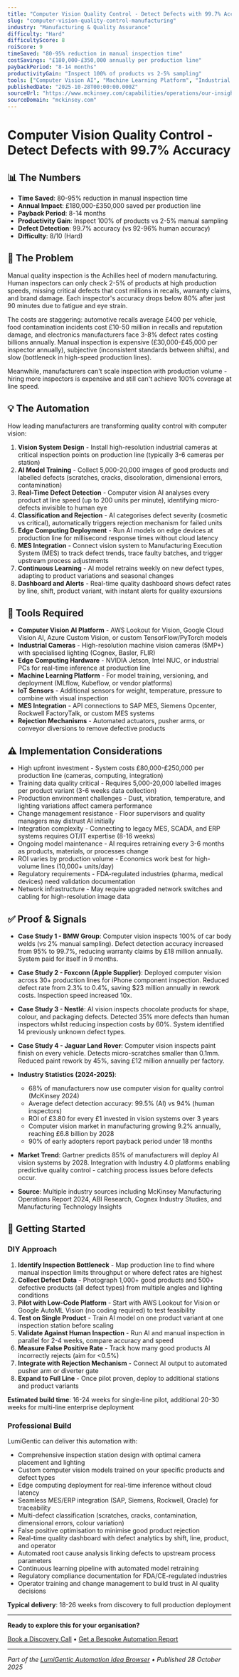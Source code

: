 ```yaml
---
title: "Computer Vision Quality Control - Detect Defects with 99.7% Accuracy"
slug: "computer-vision-quality-control-manufacturing"
industry: "Manufacturing & Quality Assurance"
difficulty: "Hard"
difficultyScore: 8
roiScore: 9
timeSaved: "80-95% reduction in manual inspection time"
costSavings: "£180,000-£350,000 annually per production line"
paybackPeriod: "8-14 months"
productivityGain: "Inspect 100% of products vs 2-5% sampling"
tools: ["Computer Vision AI", "Machine Learning Platform", "Industrial Cameras", "Edge Computing", "IoT Sensors", "MES Integration"]
publishedDate: "2025-10-28T00:00:00.000Z"
sourceUrl: "https://www.mckinsey.com/capabilities/operations/our-insights/manufacturing-reimagined-with-ai-and-computer-vision"
sourceDomain: "mckinsey.com"
---
```


# Computer Vision Quality Control - Detect Defects with 99.7% Accuracy

## 📊 The Numbers

- **Time Saved**: 80-95% reduction in manual inspection time
- **Annual Impact**: £180,000-£350,000 saved per production line
- **Payback Period**: 8-14 months
- **Productivity Gain**: Inspect 100% of products vs 2-5% manual sampling
- **Defect Detection**: 99.7% accuracy (vs 92-96% human accuracy)
- **Difficulty**: 8/10 (Hard)

## 🎯 The Problem

Manual quality inspection is the Achilles heel of modern manufacturing. Human inspectors can only check 2-5% of products at high production speeds, missing critical defects that cost millions in recalls, warranty claims, and brand damage. Each inspector's accuracy drops below 80% after just 90 minutes due to fatigue and eye strain.

The costs are staggering: automotive recalls average £400 per vehicle, food contamination incidents cost £10-50 million in recalls and reputation damage, and electronics manufacturers face 3-8% defect rates costing billions annually. Manual inspection is expensive (£30,000-£45,000 per inspector annually), subjective (inconsistent standards between shifts), and slow (bottleneck in high-speed production lines).

Meanwhile, manufacturers can't scale inspection with production volume - hiring more inspectors is expensive and still can't achieve 100% coverage at line speed.

## 💡 The Automation

How leading manufacturers are transforming quality control with computer vision:

1. **Vision System Design** - Install high-resolution industrial cameras at critical inspection points on production line (typically 3-6 cameras per station)
2. **AI Model Training** - Collect 5,000-20,000 images of good products and labelled defects (scratches, cracks, discoloration, dimensional errors, contamination)
3. **Real-Time Defect Detection** - Computer vision AI analyses every product at line speed (up to 200 units per minute), identifying micro-defects invisible to human eye
4. **Classification and Rejection** - AI categorises defect severity (cosmetic vs critical), automatically triggers rejection mechanism for failed units
5. **Edge Computing Deployment** - Run AI models on edge devices at production line for millisecond response times without cloud latency
6. **MES Integration** - Connect vision system to Manufacturing Execution System (MES) to track defect trends, trace faulty batches, and trigger upstream process adjustments
7. **Continuous Learning** - AI model retrains weekly on new defect types, adapting to product variations and seasonal changes
8. **Dashboard and Alerts** - Real-time quality dashboard shows defect rates by line, shift, product variant, with instant alerts for quality excursions

## 🔧 Tools Required

- **Computer Vision AI Platform** - AWS Lookout for Vision, Google Cloud Vision AI, Azure Custom Vision, or custom TensorFlow/PyTorch models
- **Industrial Cameras** - High-resolution machine vision cameras (5MP+) with specialised lighting (Cognex, Basler, FLIR)
- **Edge Computing Hardware** - NVIDIA Jetson, Intel NUC, or industrial PCs for real-time inference at production line
- **Machine Learning Platform** - For model training, versioning, and deployment (MLflow, Kubeflow, or vendor platforms)
- **IoT Sensors** - Additional sensors for weight, temperature, pressure to combine with visual inspection
- **MES Integration** - API connections to SAP MES, Siemens Opcenter, Rockwell FactoryTalk, or custom MES systems
- **Rejection Mechanisms** - Automated actuators, pusher arms, or conveyor diversions to remove defective products

## ⚠️ Implementation Considerations

- High upfront investment - System costs £80,000-£250,000 per production line (cameras, computing, integration)
- Training data quality critical - Requires 5,000-20,000 labelled images per product variant (3-6 weeks data collection)
- Production environment challenges - Dust, vibration, temperature, and lighting variations affect camera performance
- Change management resistance - Floor supervisors and quality managers may distrust AI initially
- Integration complexity - Connecting to legacy MES, SCADA, and ERP systems requires OT/IT expertise (8-16 weeks)
- Ongoing model maintenance - AI requires retraining every 3-6 months as products, materials, or processes change
- ROI varies by production volume - Economics work best for high-volume lines (10,000+ units/day)
- Regulatory requirements - FDA-regulated industries (pharma, medical devices) need validation documentation
- Network infrastructure - May require upgraded network switches and cabling for high-resolution image data

## ✅ Proof & Signals

- **Case Study 1 - BMW Group**: Computer vision inspects 100% of car body welds (vs 2% manual sampling). Defect detection accuracy increased from 95% to 99.7%, reducing warranty claims by £18 million annually. System paid for itself in 9 months.

- **Case Study 2 - Foxconn (Apple Supplier)**: Deployed computer vision across 30+ production lines for iPhone component inspection. Reduced defect rate from 2.3% to 0.4%, saving $23 million annually in rework costs. Inspection speed increased 10x.

- **Case Study 3 - Nestlé**: AI vision inspects chocolate products for shape, colour, and packaging defects. Detected 35% more defects than human inspectors whilst reducing inspection costs by 60%. System identified 14 previously unknown defect types.

- **Case Study 4 - Jaguar Land Rover**: Computer vision inspects paint finish on every vehicle. Detects micro-scratches smaller than 0.1mm. Reduced paint rework by 45%, saving £12 million annually per factory.

- **Industry Statistics (2024-2025)**:
  - 68% of manufacturers now use computer vision for quality control (McKinsey 2024)
  - Average defect detection accuracy: 99.5% (AI) vs 94% (human inspectors)
  - ROI of £3.80 for every £1 invested in vision systems over 3 years
  - Computer vision market in manufacturing growing 9.2% annually, reaching £6.8 billion by 2028
  - 90% of early adopters report payback period under 18 months

- **Market Trend**: Gartner predicts 85% of manufacturers will deploy AI vision systems by 2028. Integration with Industry 4.0 platforms enabling predictive quality control - catching process issues before defects occur.

- **Source**: Multiple industry sources including McKinsey Manufacturing Operations Report 2024, ABI Research, Cognex Industry Studies, and Manufacturing Technology Insights

## 🚀 Getting Started

### DIY Approach

1. **Identify Inspection Bottleneck** - Map production line to find where manual inspection limits throughput or where defect rates are highest
2. **Collect Defect Data** - Photograph 1,000+ good products and 500+ defective products (all defect types) from multiple angles and lighting conditions
3. **Pilot with Low-Code Platform** - Start with AWS Lookout for Vision or Google AutoML Vision (no coding required) to test feasibility
4. **Test on Single Product** - Train AI model on one product variant at one inspection station before scaling
5. **Validate Against Human Inspection** - Run AI and manual inspection in parallel for 2-4 weeks, compare accuracy and speed
6. **Measure False Positive Rate** - Track how many good products AI incorrectly rejects (aim for <0.5%)
7. **Integrate with Rejection Mechanism** - Connect AI output to automated pusher arm or diverter gate
8. **Expand to Full Line** - Once pilot proven, deploy to additional stations and product variants

**Estimated build time**: 16-24 weeks for single-line pilot, additional 20-30 weeks for multi-line enterprise deployment

### Professional Build

LumiGentic can deliver this automation with:
- Comprehensive inspection station design with optimal camera placement and lighting
- Custom computer vision models trained on your specific products and defect types
- Edge computing deployment for real-time inference without cloud latency
- Seamless MES/ERP integration (SAP, Siemens, Rockwell, Oracle) for traceability
- Multi-defect classification (scratches, cracks, contamination, dimensional errors, colour variation)
- False positive optimisation to minimise good product rejection
- Real-time quality dashboard with defect analytics by shift, line, product, and operator
- Automated root cause analysis linking defects to upstream process parameters
- Continuous learning pipeline with automated model retraining
- Regulatory compliance documentation for FDA/CE-regulated industries
- Operator training and change management to build trust in AI quality decisions

**Typical delivery**: 18-26 weeks from discovery to full production deployment

---

**Ready to explore this for your organisation?**

[Book a Discovery Call](/contact) • [Get a Bespoke Automation Report](/reports)

---

*Part of the [LumiGentic Automation Idea Browser](/automation-ideas) • Published 28 October 2025*

